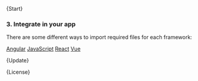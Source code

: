 
<Meta title="00-Intro/Getting Started" />

<Markdown>{Start}</Markdown>

### 3. Integrate in your app

There are some different ways to import required files for each framework:

[<db-button variant="secondary-outline">Angular</db-button>](/story/00-intro-frameworks-angular--page)
[<db-button variant="secondary-outline">JavaScript</db-button>](/story/00-intro-frameworks-javascript--page)
[<db-button variant="secondary-outline">React</db-button>](/story/00-intro-frameworks-react--page)
[<db-button variant="secondary-outline">Vue</db-button>](/story/00-intro-frameworks-vue--page)

<Markdown>{Update}</Markdown>

<Markdown>{License}</Markdown>
